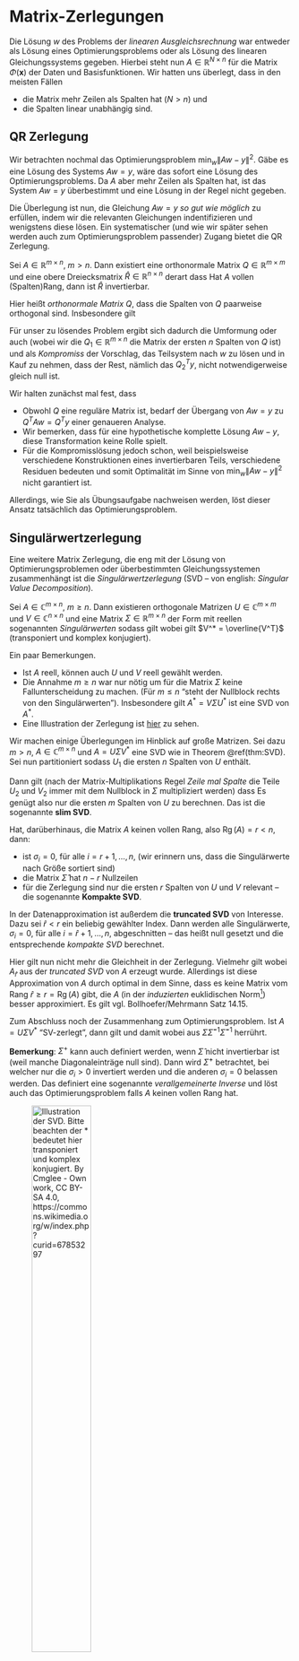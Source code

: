 # Matrix-Zerlegungen

Die L&ouml;sung $w$ des Problems der *linearen Ausgleichsrechnung* war entweder als L&ouml;sung eines Optimierungsproblems
\begin{equation*}
\min_{w} \| Aw - y \|^2
\end{equation*}
oder als L&ouml;sung des linearen Gleichungssystems
\begin{equation*}
A^TAw=y
\end{equation*}
gegeben. Hierbei steht nun $A\in \mathbb R^{N\times n}$ f&uuml;r die Matrix $\Phi(\mathbf x)$ der Daten und Basisfunktionen. Wir hatten uns &uuml;berlegt, dass in den meisten F&auml;llen

 * die Matrix mehr Zeilen als Spalten hat ($N>n$) und
 * die Spalten linear unabh&auml;ngig sind.

## QR Zerlegung

Wir betrachten nochmal das Optimierungsproblem $\min_{w} \| Aw - y \|^2$. G&auml;be es eine L&ouml;sung des Systems $Aw=y$, w&auml;re das sofort eine L&ouml;sung des Optimierungsproblems. Da $A$ aber mehr Zeilen als Spalten hat, ist das System $Aw=y$ &uuml;berbestimmt und eine L&ouml;sung in der Regel nicht gegeben.

Die &Uuml;berlegung ist nun, die Gleichung $Aw=y$ *so gut wie m&ouml;glich* zu erf&uuml;llen, indem wir die relevanten Gleichungen indentifizieren und wenigstens diese l&ouml;sen. Ein systematischer (und wie wir sp&auml;ter sehen werden auch zum Optimierungsproblem passender) Zugang bietet die QR Zerlegung.

::: {.theorem name="QR Zerlegung" #qr}
Sei $A\in \mathbb R^{m\times n}$, $m>n$. Dann existiert eine orthonormale Matrix $Q\in \mathbb R^{m\times m}$ und eine obere Dreiecksmatrix $\hat R\in \mathbb R^{n\times n}$ derart dass
\begin{equation*}
A = QR =: Q 
\begin{bmatrix}
\hat R \\ 0
\end{bmatrix}.
\end{equation*}
Hat $A$ vollen (Spalten)Rang, dann ist $\hat R$ invertierbar.
:::

Hier hei&szlig;t *orthonormale Matrix* $Q$, dass die Spalten von $Q$ paarweise orthogonal sind. Insbesondere gilt 
\begin{equation*}
Q^T Q = I.
\end{equation*}

F&uuml;r unser zu l&ouml;sendes Problem ergibt sich dadurch die Umformung
\begin{equation*}
Aw = y \quad \Leftrightarrow \quad QRw=y \quad \Leftrightarrow \quad Q^TQRw=Q^T y 
 \quad \Leftrightarrow \quad  Rw = Q^Ty
\end{equation*}
oder auch
\begin{equation*}
\begin{bmatrix}
\hat R \\ 0
\end{bmatrix}w 
=
Q^Ty
=
\begin{bmatrix}
Q_1^T \\ Q_2^T
\end{bmatrix}
y
\end{equation*}
(wobei wir die $Q_1\in \mathbb R^{m\times n}$ die Matrix der ersten $n$ Spalten von $Q$ ist)
und als *Kompromiss* der Vorschlag, das Teilsystem
\begin{equation*}
\hat R w = Q_1^Ty
\end{equation*}
nach $w$ zu l&ouml;sen und in Kauf zu nehmen, dass der Rest, n&auml;mlich das $Q_2^Ty$, nicht notwendigerweise gleich null ist.

Wir halten zun&auml;chst mal fest, dass

* Obwohl $Q$ eine regul&auml;re Matrix ist, bedarf der &Uuml;bergang von $Aw=y$ zu $Q^TAw=Q^Ty$ einer genaueren Analyse. 
* Wir bemerken, dass f&uuml;r eine hypothetische komplette L&ouml;sung $Aw-y$, diese Transformation keine Rolle spielt.
* F&uuml;r die Kompromissl&ouml;sung jedoch schon, weil beispielsweise verschiedene Konstruktionen eines invertierbaren Teils, verschiedene Residuen bedeuten und somit Optimalit&auml;t im Sinne von $\min_w \|Aw-y\|^2$ nicht garantiert ist.

Allerdings, wie Sie als &Uuml;bungsaufgabe nachweisen werden, l&ouml;st dieser Ansatz tats&auml;chlich das Optimierungsproblem.

## Singul&auml;rwertzerlegung 

Eine weitere Matrix Zerlegung, die eng mit der L&ouml;sung von Optimierungsproblemen oder &uuml;berbestimmten Gleichungssystemen zusammenh&auml;ngt ist die *Singul&auml;rwertzerlegung* (SVD -- von english: *Singular Value Decomposition*).

::: {.theorem #SVD name="Singul&auml;rwertzerlegung"}
Sei $A\in \mathbb C^{m\times n}$, $m\geq n$. Dann existieren orthogonale Matrizen $U \in \mathbb C^{m\times m}$ und $V\in \mathbb C^{n\times n}$ und eine Matrix $\Sigma \in \mathbb R^{m\times n}$ der Form
\begin{equation*}
\Sigma = 
\begin{bmatrix}
\sigma_1 & 0 & \dots & 0\\
0 & \sigma_2 &\ddots & \vdots\\
0 & \ddots & \ddots &0\\
  0 & \dots&0 & \sigma_n \\
  0 & 0 & \dots & 0 \\
  \vdots & \ddots &  & \vdots\\
  0 & 0 & \dots & 0
\end{bmatrix}
\end{equation*}
mit reellen sogenannten *Singul&auml;rwerten*
\begin{equation*}
\sigma_1 \geq \sigma_2 \geq \dots \geq \sigma_n \geq 0
\end{equation*}
sodass gilt
\begin{equation*}
A = U \Sigma V^*
\end{equation*}
wobei gilt $V^* = \overline{V^T}$ (transponiert und komplex konjugiert).
:::

Ein paar Bemerkungen. 

 * Ist $A$ reell, k&ouml;nnen auch $U$ und $V$ reell gew&auml;hlt werden.
 * Die Annahme $m \geq n$ war nur n&ouml;tig um f&uuml;r die Matrix $\Sigma$ keine Fallunterscheidung zu machen. (F&uuml;r $m\leq n$ "steht der Nullblock rechts von den Singul&auml;rwerten"). Insbesondere gilt $A^* = V\Sigma U^*$ ist eine SVD von $A^*$.
 * Eine Illustration der Zerlegung ist [hier](@fig-SVD) zu sehen.

Wir machen einige &Uuml;berlegungen im Hinblick auf gro&szlig;e Matrizen. Sei dazu $m>n$, $A\in \mathbb C^{m\times n}$ und $A=U\Sigma V^*$ eine SVD wie in Theorem \@ref(thm:SVD). Sei nun
\begin{equation*}
U = \begin{bmatrix}
U_1 & U_2
\end{bmatrix}
% = \begin{bmatrix} V_1^* & V_2^*
\end{equation*}
partitioniert sodass $U_1$ die ersten $n$ Spalten von $U$ enth&auml;lt.

Dann gilt (nach der Matrix-Multiplikations Regel *Zeile mal Spalte* die Teile $U_2$ und $V_2$ immer mit dem Nullblock in $\Sigma$ multipliziert werden) dass
\begin{equation*}
A = U\Sigma V = 
\begin{bmatrix}
U_1 & U_2
\end{bmatrix}
\begin{bmatrix}
\hat \Sigma \\ 0
\end{bmatrix}
V^*
% \begin{bmatrix} V_1^* \\ V_2^* \end{bmatrix}
=
U_1 
\hat \Sigma
V^*
% \begin{bmatrix} V_1^* \\ V_2^* \end{bmatrix}
\end{equation*}
Es gen&uuml;gt also nur die ersten $m$ Spalten von $U$ zu berechnen. Das ist die sogenannte **slim SVD**.

Hat, dar&uuml;berhinaus, die Matrix $A$ keinen vollen Rang, also $\operatorname{Rg}(A) = r < n$, dann:

 * ist $\sigma_i=0$, f&uuml;r alle $i=r+1, \dotsc, n$, (wir erinnern uns, dass die Singul&auml;rwerte nach Gr&ouml;&szlig;e sortiert sind)
 * die Matrix $\hat \Sigma$ hat $n-r$ Nullzeilen
 * f&uuml;r die Zerlegung sind nur die ersten $r$ Spalten von $U$ und $V$ relevant -- die sogenannte **Kompakte SVD**.

In der Datenapproximation ist au&szlig;erdem die **truncated SVD** von Interesse. Dazu sei $\hat r<r$ ein beliebig gew&auml;hlter Index. Dann werden alle Singul&auml;rwerte,  $\sigma_i=0$, f&uuml;r alle $i=\hat r+1, \dotsc, n$, abgeschnitten -- das hei&szlig;t null gesetzt und die entsprechende *kompakte SVD* berechnet.

Hier gilt nun nicht mehr die Gleichheit in der Zerlegung. Vielmehr gilt 
\begin{equation*}
A \approx A_{\hat r}
\end{equation*}
wobei $A_{\hat r}$ aus der *truncated SVD* von $A$ erzeugt wurde. Allerdings ist diese Approximation von $A$ durch optimal in dem Sinne, dass es keine Matrix vom Rang $\hat r \geq r=\operatorname{Rg}(A)$ gibt, die $A$ (in der *induzierten* euklidischen Norm^[Auf Matrixnormen kommen wir noch in der Vorlesung zu sprechen.]) besser approximiert. Es gilt
\begin{equation*}
\min_{B\in \mathbb C^{m\times n}, \operatorname{Rg}(B)=\hat r} \|A-B\|_2 = \|A-A_{\hat r}\|_2 = \sigma_{\hat r + 1};
\end{equation*}
vgl. Bollhoefer/Mehrmann Satz 14.15.

Zum Abschluss noch der Zusammenhang zum Optimierungsproblem. Ist $A=U\Sigma V^*$ "SV-zerlegt", dann gilt
\begin{equation*}
A^*Aw = V\Sigma^*U^*U\Sigma V^*w = V\hat \Sigma^2 V^* 
\end{equation*}
und damit
\begin{equation*}
A^*Aw = A^*y \quad \Leftrightarrow \quad V\hat \Sigma^2 V^*  = V\Sigma^*U^*y \quad \Leftrightarrow \quad w = V(\Sigma^+)^*U^*y
\end{equation*}
wobei
\begin{equation*}
\Sigma^+ = \begin{bmatrix}
\hat \Sigma^{-1} \\ 0_{m-n \times n}
\end{bmatrix}
\end{equation*}
aus $\Sigma \hat \Sigma^{-1}\hat \Sigma^{-1}$ herr&uuml;hrt.

**Bemerkung**: $\Sigma^+$ kann auch definiert werden, wenn $\hat \Sigma$ nicht invertierbar ist (weil manche Diagonaleintr&auml;ge null sind). Dann wird $\hat \Sigma^+$ betrachtet, bei welcher nur die $\sigma_i>0$ invertiert werden und die anderen $\sigma_i=0$ belassen werden. Das definiert eine sogenannte *verallgemeinerte Inverse* und l&ouml;st auch das Optimierungsproblem falls $A$ keinen vollen Rang hat.


![Illustration der SVD. Bitte beachten der $*$ bedeutet hier transponiert und komplex konjugiert. By Cmglee - Own work, CC BY-SA 4.0, https://commons.wikimedia.org/w/index.php?curid=67853297](bilder/03-412px-Singular_value_decomposition_visualisation.svg.png){width=50% #fig-SVD}

## Aufgaben

Erkl&auml;rung: (T) hei&szlig;t theoretische Aufgabe, (P) hei&szlig;t programmieren.

### Norm und Orthogonale Transformation (T)

Sei $Q\in \mathbb R^{n\times n}$ eine orthogonale Matrix und sei $y\in \mathbb R^{n}$. Zeigen Sie, dass
\begin{equation*}
\|y\|^2 = \|Qy \|^2
\end{equation*}
gilt. (2 Punkte)

### Kleinste Quadrate und Mittelwert

Zeigen sie, dass der *kleinste Quadrate* Ansatz zur Approximation einer Datenwolke 
\begin{equation*}
(x_i, y_i), \quad i=1,2,\dotsc,N,
\end{equation*}
mittels einer konstanten Funktion $f(x)=w_1$ auf $w_1$ auf den Mittelwert der $y_i$ f&uuml;hrt. (6 Punkte)

### QR Zerlegung und Kleinstes Quadrate Problem (T) 

Sei $A\in \mathbb R^{m,n}$, $m>n$, $A$ hat vollen Rank und sei
\begin{equation*}
\begin{bmatrix}
Q_1 & Q_2
\end{bmatrix}
\begin{bmatrix}
\hat R \\ 0
\end{bmatrix} = A
\end{equation*}
eine QR-Zerlegung von $A$. Zeigen sie, dass die L&ouml;sung von
\begin{equation*}
\hat R w = Q_1^T y
\end{equation*}
ein kritischer Punkt (d.h. der Gradient $\nabla_w$ verschwindet) von
\begin{equation*}
w \mapsto \frac 12 \| Aw - y \|^2
\end{equation*}
ist. **Hinweis**: Die Formel f&uuml;r den Gradienten wurde in der Vorlesung 02 hergeleitet. (6 Punkte)

### Eigenwerte Symmetrischer Matrizen (T)

Zeigen Sie, dass Eigenwerte symmetrischer reeller Matrizen $A\in \mathbb R^{n\times n}$ immer reell sind. (3 Punkte)

### Singul&auml;rwertzerlegung und Eigenwerte (T)

Zeigen Sie, dass die quadrierten Singul&auml;rwerte einer Matrix $A\in \mathbb R^{m\times n}$, $m>n$, genau die Eigenwerte der Matrix $A^TA$ sind und in welcher Beziehung sie mit den Eigenwerten von $AA^T$ stehen. **Hinweis**: hier ist "$m>n$" wichtig. (6 Punkte)

### Python -- Laden und Speichern von Arrays

Speichern sie die Covid-Daten aus obiger Tabelle zur sp&auml;teren Verwendung als ein `numpy.array`. Beispielsweise so:

```py
import numpy as np
import matplotlib.pyplot as plt

days = [1, 2, 3, 4, 5, 6, 7, 8, 9, 10, 11,
        12, 13, 14, 15,  16, 17, 18, 19,  20,   21,
        22,  23,  24,   25,    26, 27,  28,   29,    30,     31]
case = [352, 347, 308, 151, 360, 498, 664, 686, 740, 418, 320,
        681, 691, 1154, 1284,  127, 984, 573, 1078,  1462,   2239,
        2236,  2119,  1663,   1413,    2283,
        2717,  3113,   2972,    3136,    2615]

data = np.vstack([days, case])
print('Shape of data: ', data.shape)

datafilestr = 'coviddata.npy'
np.save(datafilestr, data)

lddata = np.load(datafilestr)

plt.figure(1)
plt.plot(lddata[0, :], lddata[1, :], 's', label='Cases/Day')
plt.title('Covid Faelle in Bayern im Oktober 2020')
plt.legend()
plt.show()
```

### Lineare Regression f&uuml;r Covid Daten (P)

F&uuml;hren sie auf den Covid-daten eine lineare Regression zum Fitten

* einer konstanten Funktion $f(x)=c$
* einer linearen Funktion $f(x) = ax+b$
* einer quadratischen Funktion $f(x) = w_1 + w_2 x + w_3x^2$

durch. Berechnen Sie die mittlere quadratische Abweichung $\frac{1}{N}\sum_{i=1}^N\|y_i - f(x_i)\|^2$ f&uuml;r alle drei Approximationen und plotten Sie die Covid-Daten zusammen mit der aus der Regression erhaltenen Funktion. Beispielsweise so:

```py
import numpy as np
import matplotlib.pyplot as plt

datafilestr = 'coviddata.npy'
cvdata = np.load(datafilestr)

# ## Definieren der Basis Funktion(en)


def b_zero(x):
    ''' eine konstante Funktion '''
    return 1.


ybf = cvdata[1, :]  # die y-werte
xbf = cvdata[0, :]  # die x-werte

N = xbf.size   # Anzahl Datenpunkte
ybf = ybf.reshape((N, 1))  # reshape als Spaltenvektor

bzx = [b_zero(x) for x in xbf]  # eine Liste mit Funktionswerten
bzx = np.array(bzx).reshape((N, 1))  # ein Spalten Vektor

Phix = bzx  # hier nur eine Spalte

# Das LGS AtA w = At y
rhs = Phix.T @ ybf
AtA = Phix.T @ Phix

# ACHTUNG: das hier geht nur weil AtA keine Matrix ist in diesem Fall
w = 1./AtA * rhs
# ACHTUNG: das hier ging nur weil AtA keine Matrix ist in diesem Fall


def get_regfunc(weights, basfunlist=[]):
    ''' Eine Funktion, die eine Funktion erzeugt

    Eingang: die Gewichte, eine Liste von Basisfunktionen
    Ausgang: die entsprechende Funktion `f = w_1b_1 + ... `
    '''
    def regfunc(x):
        fval = 0
        for kkk, basfun in enumerate(basfunlist):
            fval = fval + weights[kkk]*basfun(x)
        return fval

    return regfunc


const_regfunc = get_regfunc([w], [b_zero])

const_approx = [const_regfunc(x) for x in xbf]
const_approx = np.array(const_approx).reshape((N, 1))

plt.figure(1)
plt.plot(cvdata[0, :], cvdata[1, :], 's', label='Cases/Day')
plt.plot(cvdata[0, :], const_approx, '-', label='constant fit')
plt.legend()
plt.show()
```

**Hinweise**:

 * `liste = [f(x) for x in iterable]` ist sehr bequem um Vektoren von Funktionswerten zu erzeugen aber nicht sehr *pythonesque* (und auch im Zweifel nicht effizient). Besser ist es Funktionen zu schreiben, die *vektorisiert* sind. Zum Beispiel k&ouml;nnen die meisten *built-in* Funktionen wie `np.exp` ein `array` als Eingang direkt in ein `array` der Funktionswerte umsetzen.
 * *Eine Funktion, die eine Funktion erzeugt* finde ich sehr hilfreich f&uuml;r viele Anwendungen (ist aber manchmal nicht so gut nachvollziehbar). 

### Truncated SVD (P+T)

 1. **(P)** Berechnen und plotten sie die Singul&auml;rwerte einer $4000\times 1000$ Matrix mit zuf&auml;lligen Eintr&auml;gen und die einer Matrix mit "echten" Daten (hier Simulationsdaten einer Stroemungssimulation)^[ [Download bitte hier](https://owncloud.gwdg.de/index.php/s/sAjEy9B8kIbzoYj) -- Achtung das sind 370MB].  Berechnen sie den Fehler der *truncated SVD* $\|A-A_{\hat r}\|$ f&uuml;r $\hat r = 10, 20, 40$ f&uuml;r beide Matrizen.
 1. **(T)** Was l&auml;sst sich bez&uuml;glich einer Kompression der Daten mittels SVD f&uuml;r die beiden Matrizen sagen. (Vergleichen sie die plots der Singul&auml;rwerte und beziehen sie sich auf die gegebene Formel f&uuml;r die Differenz).
 1. **(P+T)** F&uuml;r die "echten" Daten: Speichern sie die Faktoren der bei $\hat r=40$ abgeschnittenen SVD und vergleichen Sie den Speicherbedarf der Faktoren und der eigentlichen Matrix.

Beispielcode:
```py
import numpy as np
import scipy.linalg as spla
import matplotlib.pyplot as plt

randmat = np.random.randn(4000, 1000)

rndU, rndS, rndV = spla.svd(randmat)

print('U-dims: ', rndU.shape)
print('V-dims: ', rndV.shape)
print('S-dims: ', rndS.shape)

plt.figure(1)
plt.semilogy(rndS, '.', label='Singulaerwerte (random Matrix)')

realdatamat = np.load('velfielddata.npy')

# # Das hier ist eine aufwaendige Operation
rlU, rlS, rlV = spla.svd(realdatamat, full_matrices=False)
# # auf keinen Fall `full_matrices=False` vergessen

print('U-dims: ', rlU.shape)
print('V-dims: ', rlV.shape)
print('S-dims: ', rlS.shape)

plt.figure(1)
plt.semilogy(rlS, '.', label='Singulaerwerte (Daten Matrix)')

plt.legend()
plt.show()
```

**Hinweise**: 

 * Es gibt viele verschiedene Normen f&uuml;r Vektoren und Matrizen. Sie d&uuml;rfen einfach mit `np.linalg.norm` arbeiten. Gerne aber mal in die Dokumentation schauen *welche* Norm berechnet wird.
 * Die (T) Abschnitte hier bitte mit den anderen (T) Aufgaben oder als Bildschirmausgabe im Programm.

